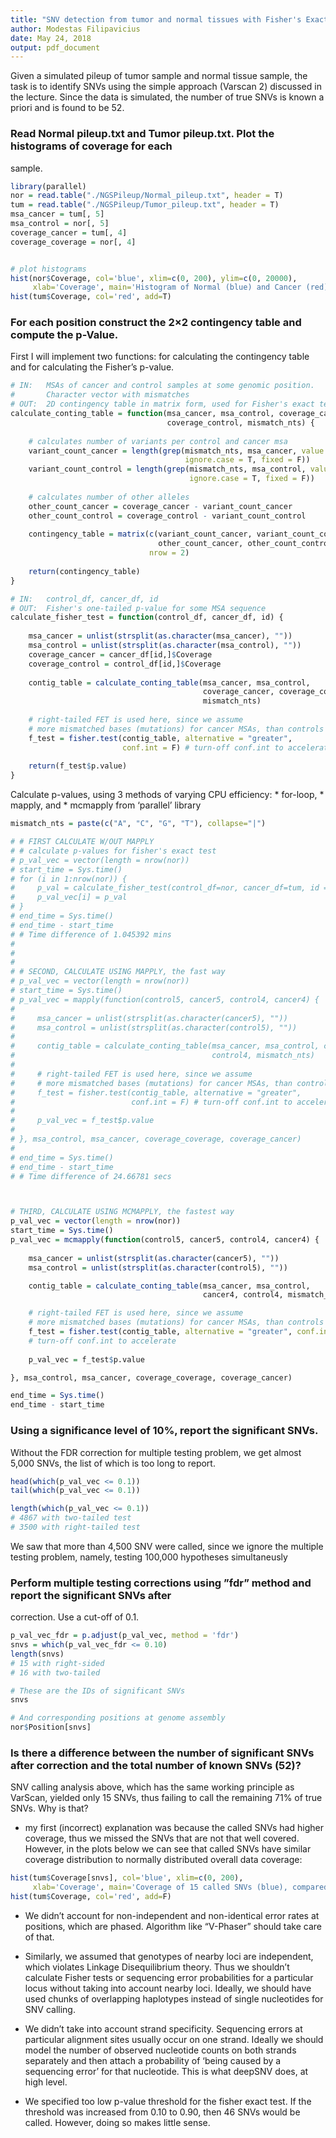 ```yaml
---
title: "SNV detection from tumor and normal tissues with Fisher's Exact Test and False Discovery Rate correction"
author: Modestas Filipavicius
date: May 24, 2018
output: pdf_document
---
```


Given a simulated pileup of tumor sample and normal tissue sample, the task is to identify SNVs
using the simple approach (Varscan 2) discussed in the lecture. Since the data is simulated, the
number of true SNVs is known a priori and is found to be 52.


### Read Normal pileup.txt and Tumor pileup.txt. Plot the histograms of coverage for each
sample.
```r
library(parallel)
nor = read.table("./NGSPileup/Normal_pileup.txt", header = T)
tum = read.table("./NGSPileup/Tumor_pileup.txt", header = T)
msa_cancer = tum[, 5]
msa_control = nor[, 5]
coverage_cancer = tum[, 4]
coverage_coverage = nor[, 4]


# plot histograms
hist(nor$Coverage, col='blue', xlim=c(0, 200), ylim=c(0, 20000), 
     xlab='Coverage', main='Histogram of Normal (blue) and Cancer (red) mapping coverage')
hist(tum$Coverage, col='red', add=T)
``` 


### For each position construct the 2×2 contingency table and compute the p-Value.

First I will implement two functions: for calculating the contingency table and for calculating the Fisher's p-value.
``` r
# IN:   MSAs of cancer and control samples at some genomic position. 
#       Character vector with mismatches 
# OUT:  2D contingency table in matrix form, used for Fisher's exact test
calculate_conting_table = function(msa_cancer, msa_control, coverage_cancer, 
                                   coverage_control, mismatch_nts) {
    
    # calculates number of variants per control and cancer msa
    variant_count_cancer = length(grep(mismatch_nts, msa_cancer, value = F, 
                                       ignore.case = T, fixed = F))
    variant_count_control = length(grep(mismatch_nts, msa_control, value = F, 
                                        ignore.case = T, fixed = F))
    
    # calculates number of other alleles
    other_count_cancer = coverage_cancer - variant_count_cancer
    other_count_control = coverage_control - variant_count_control
    
    contingency_table = matrix(c(variant_count_cancer, variant_count_control, 
                                 other_count_cancer, other_count_control), 
                               nrow = 2)
    
    return(contingency_table)
}

# IN:   control_df, cancer_df, id
# OUT:  Fisher's one-tailed p-value for some MSA sequence
calculate_fisher_test = function(control_df, cancer_df, id) {
    
    msa_cancer = unlist(strsplit(as.character(msa_cancer), ""))
    msa_control = unlist(strsplit(as.character(msa_control), ""))
    coverage_cancer = cancer_df[id,]$Coverage
    coverage_control = control_df[id,]$Coverage
    
    contig_table = calculate_conting_table(msa_cancer, msa_control, 
                                           coverage_cancer, coverage_control, 
                                           mismatch_nts)
    
    # right-tailed FET is used here, since we assume 
    # more mismatched bases (mutations) for cancer MSAs, than controls
    f_test = fisher.test(contig_table, alternative = "greater", 
                         conf.int = F) # turn-off conf.int to accelerate
    
    return(f_test$p.value)
}
```


Calculate p-values, using 3 methods of varying CPU efficiency:
    * for-loop, 
    * mapply, and 
    * mcmapply from 'parallel' library
```r
mismatch_nts = paste(c("A", "C", "G", "T"), collapse="|")

# # FIRST CALCULATE W/OUT MAPPLY
# # calculate p-values for fisher's exact test
# p_val_vec = vector(length = nrow(nor))
# start_time = Sys.time()
# for (i in 1:nrow(nor)) {
#     p_val = calculate_fisher_test(control_df=nor, cancer_df=tum, id = i)
#     p_val_vec[i] = p_val
# }
# end_time = Sys.time()
# end_time - start_time
# # Time difference of 1.045392 mins
# 
# 
# 
# # SECOND, CALCULATE USING MAPPLY, the fast way
# p_val_vec = vector(length = nrow(nor))
# start_time = Sys.time()
# p_val_vec = mapply(function(control5, cancer5, control4, cancer4) {
#     
#     msa_cancer = unlist(strsplit(as.character(cancer5), ""))
#     msa_control = unlist(strsplit(as.character(control5), ""))
# 
#     contig_table = calculate_conting_table(msa_cancer, msa_control, cancer4, 
#                                            control4, mismatch_nts)
# 
#     # right-tailed FET is used here, since we assume
#     # more mismatched bases (mutations) for cancer MSAs, than controls
#     f_test = fisher.test(contig_table, alternative = "greater", 
#                          conf.int = F) # turn-off conf.int to accelerate
#     
#     p_val_vec = f_test$p.value
# 
# }, msa_control, msa_cancer, coverage_coverage, coverage_cancer)
# 
# end_time = Sys.time()
# end_time - start_time
# # Time difference of 24.66781 secs



# THIRD, CALCULATE USING MCMAPPLY, the fastest way
p_val_vec = vector(length = nrow(nor))
start_time = Sys.time()
p_val_vec = mcmapply(function(control5, cancer5, control4, cancer4) {
    
    msa_cancer = unlist(strsplit(as.character(cancer5), ""))
    msa_control = unlist(strsplit(as.character(control5), ""))

    contig_table = calculate_conting_table(msa_cancer, msa_control, 
                                           cancer4, control4, mismatch_nts)

    # right-tailed FET is used here, since we assume
    # more mismatched bases (mutations) for cancer MSAs, than controls
    f_test = fisher.test(contig_table, alternative = "greater", conf.int = F) 
    # turn-off conf.int to accelerate
    
    p_val_vec = f_test$p.value

}, msa_control, msa_cancer, coverage_coverage, coverage_cancer)

end_time = Sys.time()
end_time - start_time

```


### Using a significance level of 10%, report the significant SNVs.
Without the FDR correction for multiple testing problem, we get almost 5,000 SNVs, the list of which is too long to report.
```r
head(which(p_val_vec <= 0.1))
tail(which(p_val_vec <= 0.1))

length(which(p_val_vec <= 0.1))
# 4867 with two-tailed test
# 3500 with right-tailed test
```
We saw that more than 4,500 SNV were called, since we ignore the multiple testing problem, namely, testing 100,000 hypotheses simultaneusly

### Perform multiple testing corrections using ”fdr” method and report the significant SNVs after
correction. Use a cut-off of 0.1.
```r
p_val_vec_fdr = p.adjust(p_val_vec, method = 'fdr')
snvs = which(p_val_vec_fdr <= 0.10)
length(snvs)
# 15 with right-sided
# 16 with two-tailed

# These are the IDs of significant SNVs
snvs

# And corresponding positions at genome assembly
nor$Position[snvs]
```



### Is there a difference between the number of significant SNVs after correction and the total number of known SNVs (52)?

SNV calling analysis above, which has the same working principle as VarScan, yielded only 15 SNVs, thus failing to call the remaining 71% of true SNVs. Why is that?

* my first (incorrect) explanation was because the called SNVs had higher coverage, thus we missed the SNVs that are not that well covered. However, in the plots below we can see that called SNVs have similar coverage distribution to normally distributed overall data coverage:
```r
hist(tum$Coverage[snvs], col='blue', xlim=c(0, 200), 
     xlab='Coverage', main='Coverage of 15 called SNVs (blue), compared to whole mapping coverage (red)')
hist(tum$Coverage, col='red', add=F)
```

* We didn't account for non-independent and non-identical error rates at positions, which are phased. Algorithm like "V-Phaser" should take care of that. 

* Similarly, we assumed that genotypes of nearby loci are independent, which violates Linkage Disequilibrium theory. Thus we shouldn't calculate Fisher tests or sequencing error probabilities for a particular locus without taking into account nearby loci. Ideally, we should have used chunks of overlapping haplotypes instead of single nucleotides for SNV calling.

* We didn't take into account strand specificity. Sequencing errors at particular alignment sites usually occur on one strand. Ideally we should model the number of observed nucleotide counts on both strands separately and then attach a probability of 'being caused by a sequencing error' for that nucleotide. This is what deepSNV does, at high level.

* We specified too low p-value threshold for the fisher exact test. If the threshold was increased from 0.10 to 0.90, then 46 SNVs would be called. However, doing so makes little sense.

